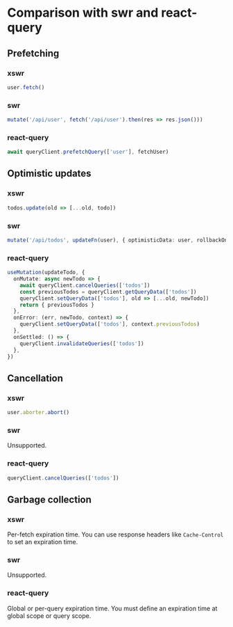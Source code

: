 # Comparison with swr and react-query

## Prefetching

### xswr

```typescript
user.fetch()
```

### swr

```typescript
mutate('/api/user', fetch('/api/user').then(res => res.json()))
```

### react-query

```typescript
await queryClient.prefetchQuery(['user'], fetchUser)
```

## Optimistic updates

### xswr

```typescript
todos.update(old => [...old, todo])
```

### swr

```typescript
mutate('/api/todos', updateFn(user), { optimisticData: user, rollbackOnError: true })
```

### react-query

```typescript
useMutation(updateTodo, {
  onMutate: async newTodo => {
    await queryClient.cancelQueries(['todos'])
    const previousTodos = queryClient.getQueryData(['todos'])
    queryClient.setQueryData(['todos'], old => [...old, newTodo])
    return { previousTodos }
  },
  onError: (err, newTodo, context) => {
    queryClient.setQueryData(['todos'], context.previousTodos)
  },
  onSettled: () => {
    queryClient.invalidateQueries(['todos'])
  },
})
```

## Cancellation

### xswr

```typescript
user.aborter.abort()
```

### swr

Unsupported.

### react-query

```typescript
queryClient.cancelQueries(['todos'])
```

## Garbage collection

### xswr

Per-fetch expiration time. You can use response headers like `Cache-Control` to set an expiration time.

### swr

Unsupported.

### react-query

Global or per-query expiration time. You must define an expiration time at global scope or query scope.